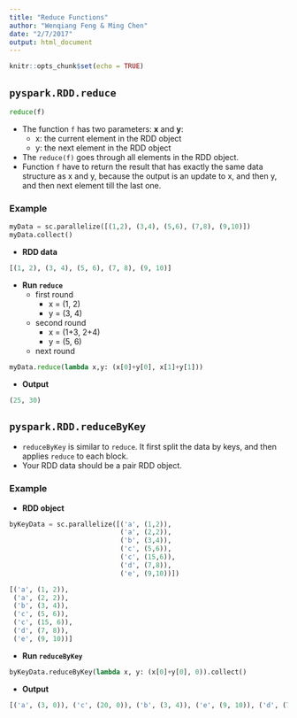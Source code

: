 ```yaml
---
title: "Reduce Functions"
author: "Wenqiang Feng & Ming Chen"
date: "2/7/2017"
output: html_document
---
```


```r
knitr::opts_chunk$set(echo = TRUE)
```


## `pyspark.RDD.reduce`

```python
reduce(f)
```

* The function `f` has two parameters: **x** and **y**:
    * x: the current element in the RDD object
    * y: the next element in the RDD object
* The `reduce(f)` goes through all elements in the RDD object. 
* Function `f` have to return the result that has exactly the same data structure as x and y, because the output is an update to x, and then y, and then next element till the last one.

### Example

```python
myData = sc.parallelize([(1,2), (3,4), (5,6), (7,8), (9,10)])
myData.collect()
```
    
* **RDD data**

```python
[(1, 2), (3, 4), (5, 6), (7, 8), (9, 10)]
```

* **Run `reduce`**
  + first round
      - x = (1, 2)
      - y = (3, 4)
  + second round
      - x = (1+3, 2+4)
      - y = (5, 6)
  + next round

```python
myData.reduce(lambda x,y: (x[0]+y[0], x[1]+y[1]))
```

* **Output**

```python
(25, 30)
```



## `pyspark.RDD.reduceByKey`

* `reduceByKey` is similar to `reduce`. It first split the data by keys, and then applies `reduce` to each block.
* Your RDD data should be a pair RDD object.

### Example

* **RDD object**
```python
byKeyData = sc.parallelize([('a', (1,2)),
                            ('a', (2,2)),
                            ('b', (3,4)), 
                            ('c', (5,6)),
                            ('c', (15,6)),
                            ('d', (7,8)), 
                            ('e', (9,10))])
```


```python
[('a', (1, 2)),
 ('a', (2, 2)),
 ('b', (3, 4)),
 ('c', (5, 6)),
 ('c', (15, 6)),
 ('d', (7, 8)),
 ('e', (9, 10))]
```

* **Run `reduceByKey`**
```python
byKeyData.reduceByKey(lambda x, y: (x[0]+y[0], 0)).collect()
```

* **Output**
```python
[('a', (3, 0)), ('c', (20, 0)), ('b', (3, 4)), ('e', (9, 10)), ('d', (7, 8))]
```
